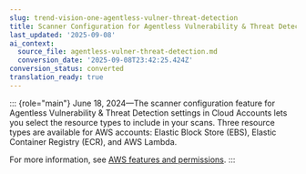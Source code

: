 ```yaml
---
slug: trend-vision-one-agentless-vulner-threat-detection
title: Scanner Configuration for Agentless Vulnerability & Threat Detection
last_updated: '2025-09-08'
ai_context:
  source_file: agentless-vulner-threat-detection.md
  conversion_date: '2025-09-08T23:42:25.424Z'
conversion_status: converted
translation_ready: true
---
```


::: {role="main"}
June 18, 2024—The scanner configuration feature for Agentless Vulnerability & Threat Detection settings in Cloud Accounts lets you select the resource types to include in your scans. Three resource types are available for AWS accounts: Elastic Block Store (EBS), Elastic Container Registry (ECR), and AWS Lambda.

For more information, see [AWS features and permissions](aws-features-permissions.mdx).
:::
